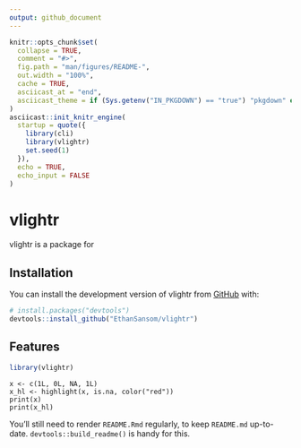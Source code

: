```yaml
---
output: github_document
---
```


<!-- README.md is generated from README.Rmd. Please edit that file -->

```r
knitr::opts_chunk$set(
  collapse = TRUE,
  comment = "#>",
  fig.path = "man/figures/README-",
  out.width = "100%",
  cache = TRUE,
  asciicast_at = "end",
  asciicast_theme = if (Sys.getenv("IN_PKGDOWN") == "true") "pkgdown" else "readme"
)
asciicast::init_knitr_engine(
  startup = quote({
    library(cli)
    library(vlightr)
    set.seed(1)
  }),
  echo = TRUE,
  echo_input = FALSE
)
```

# vlightr

<!-- badges: start -->

<!-- badges: end -->

vlightr is a package for

## Installation

You can install the development version of vlightr from [GitHub](https://github.com/) with:

``` r
# install.packages("devtools")
devtools::install_github("EthanSansom/vlightr")
```

## Features

```r
library(vlightr)
```

```asciicast
x <- c(1L, 0L, NA, 1L)
x_hl <- highlight(x, is.na, color("red"))
print(x)
print(x_hl)
```

You'll still need to render `README.Rmd` regularly, to keep `README.md` up-to-date. `devtools::build_readme()` is handy for this.
